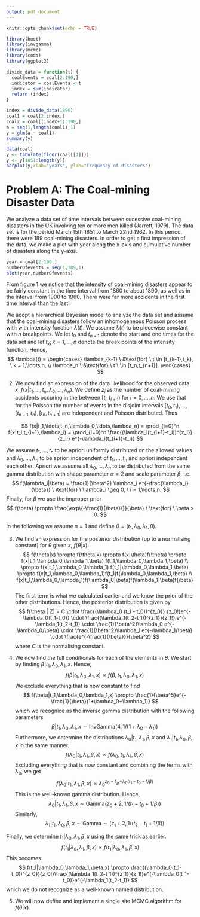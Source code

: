 ---
output: pdf_document
---

```{r, include=FALSE}
knitr::opts_chunk$set(echo = TRUE)
```

```{r, include=FALSE}
library(boot)
library(invgamma)
library(mcmc)
library(coda)
library(ggplot2)
```

```{r, echo=FALSE}
divide_data = function(t) {
  coalEvents = coal[2:190,]
  indicator = coalEvents < t
  index = sum(indicator)
  return (index)
}
```

```{r, include=FALSE}
index = divide_data(1890)
coal1 = coal[2:index,]
coal2 = coal[(index+1):190,]
a = seq(1,length(coal1),1)
y = glm(a ~ coal1)
summary(y)
```


```{r, include=FALSE}
data(coal)
y <- tabulate(floor(coal[[1]]))
y <- y[1851:length(y)]
barplot(y,xlab="years", ylab="frequency of disasters")
```
# Problem A: The Coal-mining Disaster Data

We analyze a data set of time intervals between sucessive coal-mining disasters in the UK involving ten or more men killed (Jarrett, 1979). The data set is for the period March 15th 1851 to March 22nd 1962. In this period, there were 189 coal-mining disasters. In order to get a first impression of the data, we make a plot with year along the x-axis and cumulative number of disasters along the y-axis.  

```{r}
year = coal[2:190,]
numberOfevents = seq(1,189,1)
plot(year,numberOfevents)
```
From figure 1 we notice that the intensity of coal-mining disasters appear to be fairly constant in the time interval from 1860 to about 1890, as well as in the interval from 1900 to 1960. There were far more accidents in the first time interval than the last.

We adopt a hierarchical Bayesian model to analyze the data set and assume that the coal-mining disasters follow an inhomogeneous Poisson process with with intensity function $\lambda(t)$. We assume $\lambda(t)$ to be piecewise constant with $n$ breakpoints. We let $t_0$ and $t_{n+1}$ denote the start and end times for the data set and let $t_k; k = 1,\ldots,n$ denote the break points of the intensity function. Hence,
$$
\lambda(t) = \begin{cases}
\lambda_{k-1} \ &\text{for} \ t \in [t_{k-1},t_k), \ k = 1,\ldots,n, \\
\lambda_n \ &\text{for} \ t \ \in [t_n,t_{n+1}].
\end{cases}
$$


2.
We now find an expression of the data likelihood for the observed data $x$, $f(x|t_1,\ldots,t_n,\lambda_0,\ldots,\lambda_n)$. We define $z_i$ as the number of coal-mining accidents occuring in the between $[t_i,t_{i+1})$ for $i = 0,\ldots,n$. We use that for the Poisson the number of events in the disjoint intervals $[t_0,t_1),\ldots,[t_{n-1},t_n), [t_n,t_{n+1}]$ are independent and Poisson distributed. Thus 

$$
f(x|t_1,\ldots,t_n,\lambda_0,\ldots,\lambda_n) = \prod_{i=0}^n f(x|t_i,t_{i+1},\lambda_i) = \prod_{i=0}^n \frac{(\lambda_i(t_{i+1}-t_i))^{z_i}}{z_i!} e^{-\lambda_i(t_{i+1}-t_i)}
$$

We assume $t_1,\ldots,t_n$ to be apriori uniformly distributed on the allowed values and $\lambda_0,\ldots,\lambda_n$ to be apriori independent of $t_1,\ldots,t_n$ and apriori independent each other. Apriori we assume all $\lambda_0,\ldots,\lambda_n$ to be distributed from the same gamma distribution with shape parameter $\alpha = 2$ and scale parameter $\beta$, i.e. 
$$
f(\lambda_i|\beta) = \frac{1}{\beta^2} \lambda_i e^{-\frac{\lambda_i}{\beta}} \ \text{for} \ \lambda_i \geq 0, \ i = 1,\ldots,n.
$$
Finally, for $\beta$ we use the improper prior 
$$
f(\beta) \propto \frac{\exp\{-\frac{1}{\beta}\}}{\beta} \ \text{for} \ \beta > 0.
$$

In the following we assume $n=1$ and define $\theta = (t_1,\lambda_0,\lambda_1,\beta)$.

3. 
We find an expression for the posterior distribution (up to a normalising constant) for $\theta$ given $x$, $f(\theta|x)$.
$$
f(\theta|x) \propto f(\theta,x) \propto f(x|\theta)f(\theta) \propto f(x|t_1,\lambda_0,\lambda_1,\beta) f(t_1,\lambda_0,\lambda_1,\beta) \\
\propto f(x|t_1,\lambda_0,\lambda_1) f(t_1|\lambda_0,\lambda_1,\beta) \propto f(x|t_1,\lambda_0,\lambda_1)f(t_1)f(\lambda_0,\lambda_1,\beta) \\
f(x|t_1,\lambda_0,\lambda_1)f(\lambda_0|\beta)f(\lambda_1|\beta)f(\beta)
$$
The first term is what we calculated earlier and we know the prior of the other distributions. Hence, the posterior distribution is given by
$$
f(\theta | Z) = C \cdot \frac{(\lambda_0 (t_1 - t_0))^{z_0}} {z_0!}e^{-\lambda_0(t_1-t_0)} \cdot \frac{(\lambda_1(t_2-t_1))^{z_1}}{z_1!} e^{-\lambda_1(t_2-t_1)} \cdot \frac{1}{\beta^2}\lambda_0 e^{-\lambda_0/\beta} \cdot  
\frac{1}{\beta^2}\lambda_1 e^{-\lambda_1/\beta} \cdot \frac{e^{-\frac{1}{\beta}}}{\beta^2}
$$
where $C$ is the normalising constant.

4.
We now find the full conditionals for each of the elements in $\theta$. We start by finding $\beta|t_1,\lambda_0,\lambda_1,x$. Hence,
$$
f(\beta|t_1,\lambda_0,\lambda_1,x) \propto f(\beta,t_1,\lambda_0,\lambda_1,x)
$$
We exclude everything that is now constant to find 
$$
f(\beta|t_1,\lambda_0,\lambda_1,x) \propto \frac{1}{\beta^5}e^{-\frac{1}{\beta}(1+\lambda_0+\lambda_1)}
$$
which we recognice as the inverse gamma distribution with the following parameters
$$
\beta|t_1,\lambda_0,\lambda_1,x \sim \text{InvGamma}(4,1/(1 + \lambda_0 + \lambda_1))
$$
Furthermore, we determine the distributions $\lambda_0|t_1,\lambda_1,\beta,x$ and $\lambda_1|t_1,\lambda_0,\beta,x$ in the same manner.
$$
f(\lambda_0|t_1,\lambda_1,\beta,x) \propto f(\lambda_0,t_1,\lambda_1,\beta,x)
$$
Excluding everything that is now constant and combining the terms with $\lambda_0$, we get
$$
f(\lambda_0|t_1,\lambda_1,\beta,x) \propto \lambda_0^{z_0+1}e^{-\lambda_0(t_1-t_0+1/\beta)}
$$
This is the well-known gamma distribution. Hence,
$$
\lambda_0|t_1,\lambda_1,\beta,x \sim \text{Gamma}(z_0+2,1/(t_1-t_0+1/\beta))
$$
Similarly, 
$$
\lambda_1|t_1,\lambda_0,\beta,x \sim \text{Gamma} \sim (z_1+2, 1/(t_2-t_1+1/\beta))
$$

Finally, we determine $t_1|\lambda_0,\lambda_1,\beta,x$ using the same trick as earlier. 
$$
f(t_1|\lambda_0,\lambda_1,\beta,x) \propto f(t_1|\lambda_0,\lambda_1,\beta,x) 
$$
This becomes 
$$
f(t_1|\lambda_0,\lambda_1,\beta,x) \propto \frac{(\lambda_0(t_1-t_0))^{z_0}}{z_0!}\frac{(\lambda_1(t_2-t_1))^{z_1}}{z_1!}e^{-\lambda_0(t_1-t_0)}e^{-\lambda_1(t_2-t_1)}
$$
which we do not recognize as a well-known named distribution.

5. 
We will now define and implement a single site MCMC algorithm for $f(\theta|x)$.